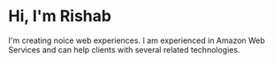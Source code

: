 # Hi, I'm Rishab

I'm creating noice web experiences.
I am experienced in Amazon Web Services and can help clients with several related technologies.
